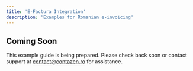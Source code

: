 ```yaml
---
title: 'E-Factura Integration'
description: 'Examples for Romanian e-invoicing'
---
```


## Coming Soon

This example guide is being prepared. Please check back soon or contact support at contact@contazen.ro for assistance.